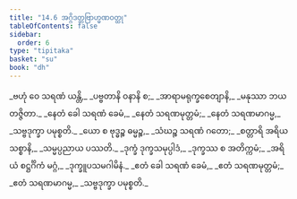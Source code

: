 ```yaml
---
title: "14.6 အဂ္ဂိဒတ္တဗြာဟ္မဏဝတ္ထု"
tableOfContents: false
sidebar:
  order: 6
type: "tipitaka"
basket: "su"
book: "dh"
---
```



<DynamicBreadcrumb />

<Division number="188" book="dh">

<Paragraph number="202" type="verses" book="dh">
_ဗဟုံ ဝေ သရဏံ ယန္တိ,_  
_ပဗ္ဗတာနိ ဝနာနိ စ;_  
_အာရာမရုက္ခစေတျာနိ,_  
_မနုဿာ ဘယတဇ္ဇိတာ._  

</Paragraph>

</Division>
<Division number="189" book="dh">

<Paragraph number="203" type="verses" book="dh">
_နေတံ ခေါ သရဏံ ခေမံ,_  
_နေတံ သရဏမုတ္တမံ;_  
_နေတံ သရဏမာဂမ္မ,_  
_သဗ္ဗဒုက္ခာ ပမုစ္စတိ._  

</Paragraph>

</Division>
<Division number="190" book="dh">

<Paragraph number="204" type="verses" book="dh">
_ယော စ ဗုဒ္ဓဉ္စ ဓမ္မဉ္စ,_  
_သံဃဉ္စ သရဏံ ဂတော;_  
_စတ္တာရိ အရိယသစ္စာနိ,_  
_သမ္မပ္ပညာယ ပဿတိ._  

</Paragraph>

</Division>
<Division number="191" book="dh">

<Paragraph number="205" type="verses" book="dh">
_ဒုက္ခံ ဒုက္ခသမုပ္ပါဒံ,_  
_ဒုက္ခဿ စ အတိက္ကမံ;_  
_အရိယံ စဋ္ဌင်္ဂိကံ မဂ္ဂံ,_  
_ဒုက္ခူပသမဂါမိနံ._  

</Paragraph>

</Division>
<Division number="192" book="dh">

<Paragraph number="206" type="verses" book="dh">
_ဧတံ ခေါ သရဏံ ခေမံ,_  
_ဧတံ သရဏမုတ္တမံ;_  
_ဧတံ သရဏမာဂမ္မ,_  
_သဗ္ဗဒုက္ခာ ပမုစ္စတိ._
</Paragraph>
</Division>